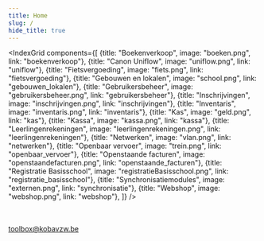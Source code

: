 ```yaml
---
title: Home
slug: /
hide_title: true
---
```


<IndexGrid components={[
    {title: "Boekenverkoop", image: "boeken.png", link: "boekenverkoop"},
    {title: "Canon Uniflow", image: "uniflow.png", link: "uniflow"},
    {title: "Fietsvergoeding", image: "fiets.png", link: "fietsvergoeding"},
    {title: "Gebouwen en lokalen", image: "school.png", link: "gebouwen_lokalen"},
    {title: "Gebruikersbeheer", image: "gebruikersbeheer.png", link: "gebruikersbeheer"},
    {title: "Inschrijvingen", image: "inschrijvingen.png", link: "inschrijvingen"},
    {title: "Inventaris", image: "inventaris.png", link: "inventaris"},
    {title: "Kas", image: "geld.png", link: "kas"},
    {title: "Kassa", image: "kassa.png", link: "kassa"},
    {title: "Leerlingenrekeningen", image: "leerlingenrekeningen.png", link: "leerlingenrekeningen"},
    {title: "Netwerken", image: "vlan.png", link: "netwerken"},
    {title: "Openbaar vervoer", image: "trein.png", link: "openbaar_vervoer"},
    {title: "Openstaande facturen", image: "openstaandefacturen.png", link: "openstaande_facturen"},
    {title: "Registratie Basisschool", image: "registratieBasisschool.png", link: "registratie_basisschool"},
    {title: "Synchronisatiemodules", image: "externen.png", link: "synchronisatie"},
    {title: "Webshop", image: "webshop.png", link: "webshop"},
]} />

<br /><br />
<LegacyAction img="mailEnveloppe.png" /> toolbox@kobavzw.be


